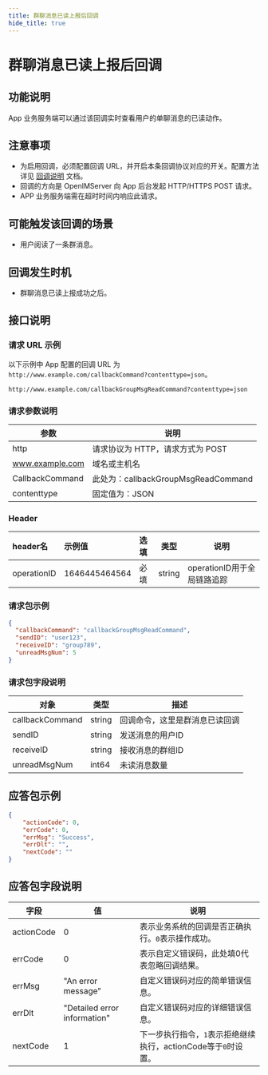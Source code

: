 ```yaml
---
title: 群聊消息已读上报后回调
hide_title: true
---
```


# 群聊消息已读上报后回调

## 功能说明
App 业务服务端可以通过该回调实时查看用户的单聊消息的已读动作。

## 注意事项
- 为启用回调，必须配置回调 URL，并开启本条回调协议对应的开关。配置方法详见 [回调说明](../introduction) 文档。
- 回调的方向是 OpenIMServer 向 App 后台发起 HTTP/HTTPS POST 请求。
- APP 业务服务端需在超时时间内响应此请求。

## 可能触发该回调的场景
- 用户阅读了一条群消息。

## 回调发生时机
- 群聊消息已读上报成功之后。

## 接口说明

### 请求 URL 示例
以下示例中 App 配置的回调 URL 为 `http://www.example.com/callbackCommand?contenttype=json`。
```plaintext
http://www.example.com/callbackGroupMsgReadCommand?contenttype=json
```

### 请求参数说明

| 参数              | 说明                                            |
|-----------------|-----------------------------------------------|
| http            | 请求协议为 HTTP，请求方式为 POST                         |
| www.example.com | 域名或主机名                                        |
| CallbackCommand | 此处为：callbackGroupMsgReadCommand |
| contenttype     | 固定值为：JSON                                     |

### Header
| header名     | 示例值           | 选填  | 类型     | 说明                  |
|:------------|:--------------|:----|--------|---------------------|
| operationID | 1646445464564 | 必填  | string | operationID用于全局链路追踪 |

### 请求包示例
```json
{
  "callbackCommand": "callbackGroupMsgReadCommand",
  "sendID": "user123",
  "receiveID": "group789",
  "unreadMsgNum": 5
}
```

### 请求包字段说明

| 对象             | 类型   | 描述                                               |
|-----------------|--------|----------------------------------------------------|
| callbackCommand | string | 回调命令，这里是群消息已读回调                    |
| sendID          | string | 发送消息的用户ID                                     |
| receiveID       | string | 接收消息的群组ID                                     |
| unreadMsgNum    | int64  | 未读消息数量                                         |


## 应答包示例

```json
{
    "actionCode": 0,
    "errCode": 0,
    "errMsg": "Success",
    "errDlt": "",
    "nextCode": ""
}
```



## 应答包字段说明
| 字段         | 值                           | 说明                                       |
|-------------|------------------------------|------------------------------------------|
| actionCode  | 0                            | 表示业务系统的回调是否正确执行。`0`表示操作成功。     |
| errCode     | 0                            | 表示自定义错误码，此处填0代表忽略回调结果。|
| errMsg      | "An error message"           | 自定义错误码对应的简单错误信息。|
| errDlt      | "Detailed error information" | 自定义错误码对应的详细错误信息。|
| nextCode    | 1                            | 下一步执行指令，`1`表示拒绝继续执行，actionCode等于`0`时设置。|


